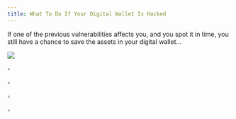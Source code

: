 ```yaml
---
title: What To Do If Your Digital Wallet Is Hacked
---
```


If one of the previous vulnerabilities affects you, and you spot it in time, you still have a chance to save the assets in your digital wallet...

![](/assets/10.jpg)

<Nutshell children="Revoke Allowances" glossaryEntry="content/glossary/CH2-Revoke-Allowances.mdx" />

<Nutshell children="Update Credentials" glossaryEntry="content/glossary/CH2-Update-Credentials.mdx" />

<Nutshell children="Transfer NFTs" glossaryEntry="content/glossary/CH2-Transfer-NFTs.mdx" />

<Nutshell children="Damage Control" glossaryEntry="content/glossary/CH2-Damage-Control.mdx" />



▫ <Nutshell children="Revoke Allowances" glossaryEntry="content/glossary/CH2-Revoke-Allowances.mdx" />&#x20;

▫ <Nutshell children="Update Credentials" />&#x20;

▫

▫
